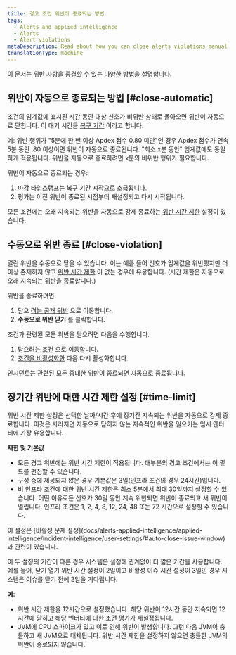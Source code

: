```yaml
---
title: 경고 조건 위반이 종료되는 방법
tags:
  - Alerts and applied intelligence
  - Alerts
  - Alert violations
metaDescription: Read about how you can close alerts violations manually and automatically.
translationType: machine
---
```


이 문서는 위반 사항을 종결할 수 있는 다양한 방법을 설명합니다.

## 위반이 자동으로 종료되는 방법 [#close-automatic]

조건의 임계값에 표시된 시간 동안 대상 신호가 비위반 상태로 돌아오면 위반이 자동으로 닫힙니다. 이 대기 시간을 [복구 기간](/docs/using-new-relic/welcome-new-relic/get-started/glossary#recovery-period) 이라고 합니다.

예: 위반 행위가 "5분에 한 번 이상 Apdex 점수 0.80 미만"인 경우 Apdex 점수가 연속 5분 동안 .80 이상이면 위반이 자동으로 종료됩니다. "최소 x분 동안" 임계값에도 동일하게 적용됩니다. 위반을 자동으로 종료하려면 x분의 비위반 행위가 필요합니다.

위반이 자동으로 종료되는 경우:

1. 마감 타임스탬프는 복구 기간 시작으로 소급됩니다.
2. 평가는 이전 위반이 종료된 시점부터 재설정되고 다시 시작됩니다.

모든 조건에는 오래 지속되는 위반을 자동으로 강제 종료하는 [위반 시간 제한](#time-limit) 설정이 있습니다.

## 수동으로 위반 종료 [#close-violation]

열린 위반을 수동으로 닫을 수 있습니다. 이는 예를 들어 신호가 임계값을 위반했지만 더 이상 존재하지 않고 [위반 시간 제한](#time-limit) 이 없는 경우에 유용합니다. (시간 제한은 자동으로 오래 지속되는 위반을 종료합니다.)

위반을 종료하려면:

1. 닫으 [려는 공개 위반](/docs/alerts/new-relic-alerts/reviewing-alert-incidents/view-violation-event-details-incidents#view-violations) 으로 이동합니다.
2. **수동으로 위반 닫기** 를 클릭합니다.

조건과 관련된 모든 위반을 닫으려면 다음을 수행합니다.

1. 닫으려는 [조건](/docs/alerts/new-relic-alerts/defining-conditions/define-alert-conditions#alert-condition-view) 으로 이동합니다.
2. [조건을 비활성화한](/docs/alerts/new-relic-alerts/configuring-alert-policies/update-or-disable-policies-conditions#condition-on-off) 다음 다시 활성화합니다.

<Callout variant="important">
  인시던트는 관련된 모든 중대한 위반이 종료되면 자동으로 종료됩니다.
</Callout>

## 장기간 위반에 대한 시간 제한 설정 [#time-limit]

위반 시간 제한 설정은 선택한 날짜/시간 후에 장기간 지속되는 위반을 자동으로 강제 종료합니다. 이것은 사라지면 자동으로 닫히지 않는 지속적인 위반을 일으키는 임시 엔터티에 가장 유용합니다.

**제한 및 기본값**

* 모든 경고 위반에는 위반 시간 제한이 적용됩니다. 대부분의 경고 조건에서는 이 필드를 편집할 수 있습니다.
* 구성 중에 제공되지 않은 경우 기본값은 3일(인프라 조건의 경우 24시간)입니다.
* 비 인프라 조건에 대한 위반 시간 제한은 최소 5분에서 최대 30일까지 설정할 수 있습니다. 어떤 이유로든 신호가 30일 동안 계속 위반되면 위반이 종료되고 새 위반이 열립니다. 인프라 조건은 1, 2, 4, 8, 12, 24, 48 또는 72 시간으로 설정할 수 있습니다.

<Callout variant="tip">
  이 설정은 [비활성 문제 설정](docs/alerts-applied-intelligence/applied-intelligence/incident-intelligence/user-settings/#auto-close-issue-window) 과 관련이 있습니다.

  이 두 설정의 기간이 다른 경우 시스템은 설정에 관계없이 더 짧은 기간을 사용합니다. 예를 들어, 닫기 열기 위반 시간 설정이 2일이고 비활성 이슈 시간 설정이 3일인 경우 시스템은 이슈를 닫기 전에 2일을 기다립니다.
</Callout>

**예:**

* 위반 시간 제한을 12시간으로 설정했습니다. 해당 위반이 12시간 동안 지속되면 12시간에 닫히고 해당 엔터티에 대한 조건 평가가 재설정됩니다.
* JVM에 CPU 스파이크가 있고 이로 인해 위반이 발생합니다. 그런 다음 JVM이 충돌하고 새 JVM으로 대체됩니다. 위반 시간 제한을 설정하지 않으면 충돌한 JVM의 위반이 종료되지 않습니다.